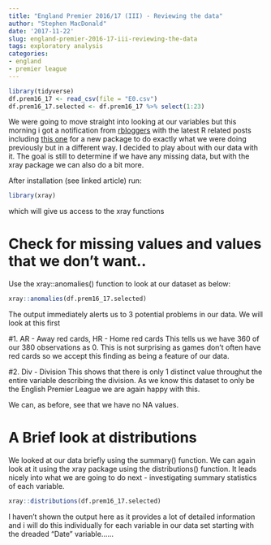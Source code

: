 ```yaml
---
title: "England Premier 2016/17 (III) - Reviewing the data"
author: "Stephen MacDonald"
date: '2017-11-22'
slug: england-premier-2016-17-iii-reviewing-the-data
tags: exploratory analysis
categories:
- england
- premier league
---
```

```r
library(tidyverse)
df.prem16_17 <- read_csv(file = "E0.csv")
df.prem16_17.selected <- df.prem16_17 %>% select(1:23)
```
We were going to move straight into looking at our variables but this morning i got a notification from [rbloggers](https://www.r-bloggers.com/) with the latest R related posts including [this one](https://www.r-bloggers.com/xray-the-r-package-to-have-x-ray-vision-on-your-datasets/) for a new package to do exactly what we were doing previously but in a different way. I decided to play about with our data with it. The goal is still to determine if we have any missing data, but with the xray package we can also do a bit more.

After installation (see linked article) run:

```r
library(xray)
```

which will give us access to the xray functions

# Check for missing values and values that we don't want..
Use the xray::anomalies() function to look at our dataset as below:

```r
xray::anomalies(df.prem16_17.selected)
```

The output immediately alerts us to 3 potential problems in our data. We will look at this first

#1. AR - Away red cards, HR - Home red cards
This tells us we have 360 of our 380 observations as 0. This is not surprising as games don't often have red cards so we accept this finding as being a feature of our data.

#2. Div - Division
This shows that there is only 1 distinct value throughut the entire variable describing the division. As we know this dataset to only be the English Premier League we are again happy with this. 

We can, as before, see that we have no NA values.

# A Brief look at distributions
We looked at our data briefly using the summary() function. We can again look at it using the xray package using the distributions() function.  It leads nicely into what we are going to  do next - investigating summary statistics of each variable.

```r
xray::distributions(df.prem16_17.selected)
```

I haven't shown the output here as it provides a lot of detailed information and i will do this individually for each variable in our data set starting with the dreaded "Date" variable......
